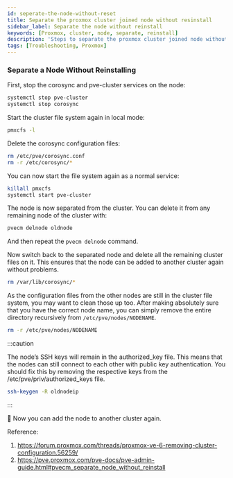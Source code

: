 ```yaml
---
id: seperate-the-node-without-reset
title: Separate the proxmox cluster joined node without resinstall
sidebar_label: Separate the node without reinstall
keywords: [Proxmox, cluster, node, separate, reinstall]
description: 'Steps to separate the proxmox cluster joined node without reinstall'
tags: [Troubleshooting, Proxmox]
---
```


### Separate a Node Without Reinstalling

First, stop the corosync and pve-cluster services on the node:

```bash
systemctl stop pve-cluster
systemctl stop corosync
```

Start the cluster file system again in local mode:

```bash
pmxcfs -l
```
Delete the corosync configuration files:

```bash
rm /etc/pve/corosync.conf
rm -r /etc/corosync/*
```
You can now start the file system again as a normal service:

```bash
killall pmxcfs
systemctl start pve-cluster
```

The node is now separated from the cluster. You can delete it from any remaining node of the cluster with:

```bash
pvecm delnode oldnode
```

And then repeat the `pvecm delnode` command.

Now switch back to the separated node and delete all the remaining cluster files on it. This ensures that the node can be added to another cluster again without problems.

```bash
rm /var/lib/corosync/*
```
As the configuration files from the other nodes are still in the cluster file system, you may want to clean those up too. After making absolutely sure that you have the correct node name, you can simply remove the entire directory recursively from `/etc/pve/nodes/NODENAME`.

```bash
rm -r /etc/pve/nodes/NODENAME
```
:::caution

The node’s SSH keys will remain in the authorized_key file. This means that the nodes can still connect to each other with public key authentication. You should fix this by removing the respective keys from the /etc/pve/priv/authorized_keys file.

```bash
ssh-keygen -R oldnodeip
```

:::

🎉 Now you can add the node to another cluster again.

Reference: 
1. https://forum.proxmox.com/threads/proxmox-ve-6-removing-cluster-configuration.56259/
2. https://pve.proxmox.com/pve-docs/pve-admin-guide.html#pvecm_separate_node_without_reinstall